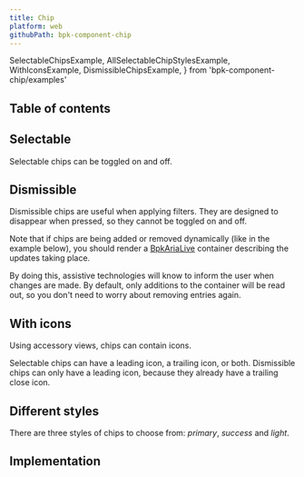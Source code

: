 ```yaml
---
title: Chip
platform: web
githubPath: bpk-component-chip
---
```



  SelectableChipsExample,
  AllSelectableChipStylesExample,
  WithIconsExample,
  DismissibleChipsExample,
} from 'bpk-component-chip/examples'

## Table of contents

## Selectable

Selectable chips can be toggled on and off.

<PresentationBlock>
  <SelectableChipsExample />
</PresentationBlock>

## Dismissible

Dismissible chips are useful when applying filters. They are designed to disappear when pressed, so they cannot be toggled on and off.

Note that if chips are being added or removed dynamically (like in the example below), you should render a [BpkAriaLive](/components/aria-live) container describing the updates taking place.

By doing this, assistive technologies will know to inform the user when changes are made. By default, only additions to the container will be read out, so you don't need to worry about removing entries again.

<PresentationBlock>
  <DismissibleChipsExample />
</PresentationBlock>

## With icons

Using accessory views, chips can contain icons.

Selectable chips can have a leading icon, a trailing icon, or both. Dismissible chips can only have a leading icon, because they already have a trailing close icon.

<PresentationBlock>
  <WithIconsExample />
</PresentationBlock>

## Different styles

There are three styles of chips to choose from: _primary_, _success_ and _light_.

<PresentationBlock>
  <AllSelectableChipStylesExample />
</PresentationBlock>


## Implementation

<Readme file={readme} />
